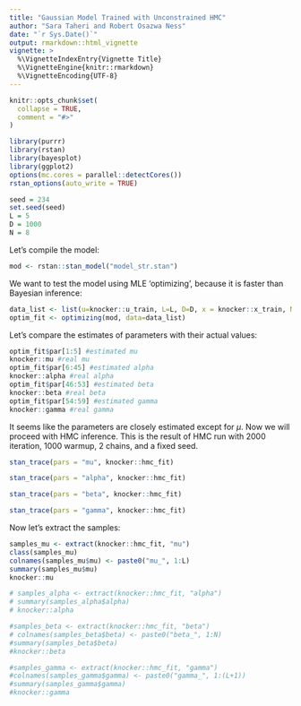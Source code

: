 ```yaml
---
title: "Gaussian Model Trained with Unconstrained HMC"
author: "Sara Taheri and Robert Osazwa Ness"
date: "`r Sys.Date()`"
output: rmarkdown::html_vignette
vignette: >
  %\VignetteIndexEntry{Vignette Title}
  %\VignetteEngine{knitr::rmarkdown}
  %\VignetteEncoding{UTF-8}
---
```


```r
knitr::opts_chunk$set(
  collapse = TRUE,
  comment = "#>"
)
```

```r
library(purrr)
library(rstan)
library(bayesplot)
library(ggplot2)
options(mc.cores = parallel::detectCores())
rstan_options(auto_write = TRUE)
```

```r
seed = 234
set.seed(seed)
L = 5
D = 1000
N = 8
```


Let's compile the model:

```r
mod <- rstan::stan_model("model_str.stan")
```

We want to test the model using MLE 'optimizing', because it is faster than Bayesian inference:

```r
data_list <- list(u=knocker::u_train, L=L, D=D, x = knocker::x_train, N =N, m = knocker::m_train, y = knocker::y_train, m_and_u = cbind(knocker::m_train,knocker::u_train))
optim_fit <- optimizing(mod, data=data_list)
```

Let's compare the estimates of parameters with their actual values:

```r
optim_fit$par[1:5] #estimated mu
knocker::mu #real mu
optim_fit$par[6:45] #estimated alpha
knocker::alpha #real alpha
optim_fit$par[46:53] #estimated beta
knocker::beta #real beta
optim_fit$par[54:59] #estimated gamma
knocker::gamma #real gamma
```

It seems like the parameters are closely estimated except for $\mu$. Now we will proceed with HMC inference. This is the result of HMC run with 2000 iteration, 1000 warmup, 2 chains, and a fixed seed. 

```r
stan_trace(pars = "mu", knocker::hmc_fit)
```

```r
stan_trace(pars = "alpha", knocker::hmc_fit)
```

```r
stan_trace(pars = "beta", knocker::hmc_fit)
```

```r
stan_trace(pars = "gamma", knocker::hmc_fit)
```

Now let's extract the samples:

```r
samples_mu <- extract(knocker::hmc_fit, "mu")
class(samples_mu)
colnames(samples_mu$mu) <- paste0("mu_", 1:L)
summary(samples_mu$mu)
knocker::mu
```

```r
# samples_alpha <- extract(knocker::hmc_fit, "alpha")
# summary(samples_alpha$alpha)
# knocker::alpha
```

```r
#samples_beta <- extract(knocker::hmc_fit, "beta")
# colnames(samples_beta$beta) <- paste0("beta_", 1:N)
#summary(samples_beta$beta)
#knocker::beta
```

```r
#samples_gamma <- extract(knocker::hmc_fit, "gamma")
#colnames(samples_gamma$gamma) <- paste0("gamma_", 1:(L+1))
#summary(samples_gamma$gamma)
#knocker::gamma
```
